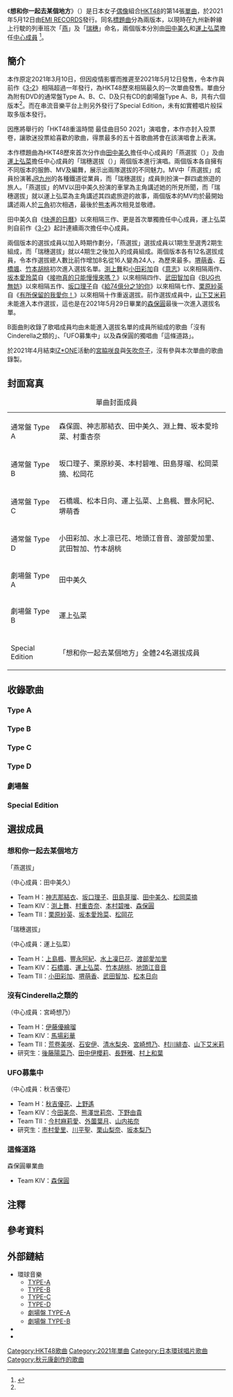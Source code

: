 {{Infobox Single
| Name = 想和你一起去某個地方
| Artist = [[HKT48|HKT48]]
| Album = 
| A-side = 
| B-side = 沒有Cinderella之類的（{{lang|ja|シンデレラなんていない}}；通常盤 Type A、C）<br /> UFO募集中（{{lang|ja|UFO募集中}}；通常盤 Type B、D）<br /> 這條道路（{{lang|ja|この道}}；劇場盤 Type A、B）
| Released = <del> 2021年3月10日</del><br /> → <br />2021年5月12日
| Format = [[單曲|單曲]]
| Recorded = 
| Genre = [[J-POP|J-POP]]
| Length = 
| Label = [[環球音樂_(日本)|EMI RECORDS]]
| Writer = [[秋元康|秋元康]]（作詞）<!--<br />（作曲）-->
| Producer = 秋元康
| Certification = 
| Chart position = 
| Last single = 《[[3-2|3-2]]》<br />（2020年）
| This single = 《'''想和你一起去某個地方'''》<br />（2021年）
| Next single = 《[[沙灘涼鞋為何不見了?|沙灘涼鞋為何不見了?]]》<br/>(2022年）<br/><br/>音樂下載限定<br>《[[化作回憶還為時尚早|化作回憶還為時尚早]]》<br>（2021年）
| Misc =
}}
《'''想和你一起去某個地方'''》（{{jpn|j= 君とどこかへ行きたい |hg=きみとどこかへいきたい|rm= Kimi to doko ka e ikitai |f=y}}）是日本女子[[日本偶像|偶像]]組合[[HKT48|HKT48]]的第14張[[單曲|單曲]]，於2021年5月12日由[[環球音樂_(日本)|EMI RECORDS]]發行。同名[[A面與B面|標題曲]]分為兩版本，以現時在九州新幹線上行駛的列車班次「[[燕號列車|燕]]」及「[[瑞穗號列車|瑞穗]]」命名，兩個版本分別由[[田中美久_(HKT48)|田中美久]]和[[運上弘菜|運上弘菜]]擔任[[AKB48組合構成#中心位置|中心成員]] <ref name="hkt4814thsingle">{{cite news|url=https://sp.hkt48.jp/qnews_detail?news_id=7299|language=ja|script-title=ja: HKT48 14thシングル「君とどこかへ行きたい」収録曲詳細発表！|publisher=HKT48 Mobile|date=2021-04-15|accessdate=2021-04-15|archive-date=2021-05-16|archive-url=https://web.archive.org/web/20210516105328/https://sp.hkt48.jp/qnews_detail?news_id=7299|dead-url=no}}</ref>。

==簡介==
本作原定2021年3月10日，但因疫情影響而推遲至2021年5月12日發售，令本作與前作《[[3-2|3-2]]》相隔超過一年發行，為HKT48歷來相隔最久的一次單曲發售。單曲分為附有DVD的通常盤Type A、B、C、D及只有CD的劇場盤Type A、B，共有六個版本<ref name="hkt4814thsingle"/>。而在串流音樂平台上則另外發行了Special Edition，未有如實體唱片般採取多版本發行。

因應將舉行的「HKT48重溫時間 最佳曲目50 2021」演唱會，本作亦封入投票卷，讓歌迷投票給喜歡的歌曲，得票最多的五十首歌曲將會在該演唱會上表演。

本作標題曲為HKT48歷來首次分作由[[田中美久_(HKT48)|田中美久]]擔任中心成員的「燕選拔（{{lang|ja|つばめ選抜}}）」及由[[運上弘菜|運上弘菜]]擔任中心成員的「瑞穗選拔（{{lang|ja|みずほ選抜}}）」兩個版本進行演唱。兩個版本各自擁有不同版本的服飾、MV及編舞，展示出兩隊選拔的不同魅力。MV中「燕選拔」成員扮演著[[JR九州|JR九州]]的各種鐵道從業員，而「瑞穗選拔」成員則扮演一群四處旅遊的旅人。「燕選拔」的MV以田中美久扮演的車掌為主角講述她的所見所聞，而「瑞穗選拔」就以運上弘菜為主角講述其四處旅遊的故事，兩個版本的MV均於最開始講述兩人於[[三角站|三角]]初次相遇，最後於[[熊本站|熊本]]再次相見並敬禮。

田中美久自《[[快進的日曆|快進的日曆]]》以來相隔三作、更是首次單獨擔任中心成員，運上弘菜則自前作《[[3-2|3-2]]》起計連續兩次擔任中心成員。

兩個版本的選拔成員以加入時期作劃分，「燕選拔」選拔成員以1期生至選秀2期生組成，而「瑞穗選拔」就以4期生之後加入的成員組成。兩個版本各有12名選拔成員，令本作選拔總人數比前作增加8名從16人變為24人，為歷來最多。[[堺萌香|堺萌香]]、[[石橋颯|石橋颯]]、[[竹本胡桃|竹本胡桃]]初次進入選拔名單。[[渕上舞_(歌手)|渕上舞]]和[[小田彩加|小田彩加]]自《[[意志_(單曲)|意志]]》以來相隔兩作、[[坂本愛玲菜|坂本愛玲菜]]自《[[接吻真的只能慢慢來嗎？|接吻真的只能慢慢來嗎？]]》以來相隔四作、[[武田智加|武田智加]]自《[[BUG也無妨|BUG也無妨]]》以來相隔五作、[[坂口理子|坂口理子]]自《[[給74億分之1的你|給74億分之1的你]]》以來相隔七作、[[栗原紗英|栗原紗英]]自《[[有所保留的我愛你！|有所保留的我愛你！]]》以來相隔十作重返選拔。前作選拔成員中，[[山下艾米莉|山下艾米莉]]未能進入本作選拔，這也是在2021年5月29日畢業的[[森保圓|森保圓]]最後一次進入選拔名單。

B面曲則收錄了歌唱成員均由未能進入選拔名單的成員所組成的歌曲「沒有Cinderella之類的」、「UFO募集中」以及森保圓的獨唱曲「這條道路」。

於2021年4月結束[[IZ*ONE|IZ*ONE]]活動的[[宮脇咲良|宮脇咲良]]與[[矢吹奈子|矢吹奈子]]，沒有參與本次單曲的歌曲錄製。

==封面寫真==
{| class="wikitable" style="line-height:1.2em; font-size:small"
|+ 單曲封面成員
|-
| 通常盤 Type A ||森保圓、神志那結衣、田中美久、淵上舞、坂本愛玲菜、村重杏奈
|-
| 通常盤 Type B ||坂口理子、栗原紗英、本村碧唯、田島芽瑠、松岡菜摘、松岡花
|-
| 通常盤 Type C ||石橋颯、松本日向、運上弘菜、上島楓、豐永阿紀、堺萌香
|-
| 通常盤 Type D ||小田彩加、水上凛已花、地頭江音音、渡部愛加里、武田智加、竹本胡桃
|-
| 劇場盤 Type A ||田中美久
|-
| 劇場盤 Type B ||運上弘菜
|-
|-
| Special Edition ||「想和你一起去某個地方」全體24名選拔成員
|}

==收錄歌曲==

=== Type A===
{{tracklist
| collapsed = 
| headline = CD
| total_length = 
| all_lyrics =
| title1 = 想和你一起去某個地方
| note1 = 燕選拔
| lyrics1 = [[秋元康|秋元康]]
| music1 = 川浦正大
| arranger1 =  {{link-ja|野中「MASA」雄一|野中“まさ”雄一}}
| length1 = 5:07
| title2 = 想和你一起去某個地方
| note2 = 瑞穗選拔
| lyrics2 = 秋元康
| music2 = 川浦正大
| arranger2 = 野中「MASA」雄一
| length2 = 5:07
| title3 = 沒有Cinderella之類的
| note3 =
| lyrics3 = 秋元康
| music3 = 
| arranger3 = 
| length3 = 3:42
| title4 = 想和你一起去某個地方 (Instrumental)
| music4 =  
| arranger4 =  
| length4 = 
| title5 = 沒有Cinderella之類的 (Instrumental)
| music5 = 
| arranger5 =
| length5 = 
}}

{{tracklist
| headline = DVD<!--<ref name="a" />-->
| extra_column = 導演
| total_length = 
| title1 = 想和你一起去某個地方 燕選拔 Music Video
| extra1 = 
| length1 = 5:12
| title2 = 想和你一起去某個地方 燕選拔 Music Video Making Movie
| extra2 = 
| length2 =
}}

=== Type B===
{{tracklist
| collapsed = 
| headline = CD
| total_length = 
| all_lyrics =
| title1 = 想和你一起去某個地方
| note1 = 燕選拔
| lyrics1 = [[秋元康|秋元康]]
| music1 = 川浦正大
| arranger1 =  {{link-ja|野中「MASA」雄一|野中“まさ”雄一}}
| length1 = 5:07
| title2 = 想和你一起去某個地方
| note2 = 瑞穗選拔
| lyrics2 = 秋元康
| music2 = 川浦正大
| arranger2 = 野中「MASA」雄一
| length2 = 5:07
| title3 = UFO募集中
| note3 =
| lyrics3 = 秋元康
| music3 = 
| arranger3 = 
| length3 = 3:33
| title4 = 想和你一起去某個地方 (Instrumental)
| music4 =  
| arranger4 =  
| length4 = 
| title5 = UFO募集中 (Instrumental)
| music5 = 
| arranger5 =
| length5 = 
}}

{{tracklist
| headline = DVD<!--<ref name="a" />-->
| extra_column = 導演
| total_length = 
| title1 = 想和你一起去某個地方 燕選拔 Music Video
| extra1 = 
| length1 = 5:12
| title2 = HKT48除夕Special Event～我想做的那個Live～（西日本都市銀行 HKT48劇場）Documentary前篇
| extra2 = 
| length2 =
}}

=== Type C===
{{tracklist
| collapsed = 
| headline = CD
| total_length = 
| all_lyrics =
| title1 = 想和你一起去某個地方
| note1 = 燕選拔
| lyrics1 = [[秋元康|秋元康]]
| music1 = 川浦正大
| arranger1 =  {{link-ja|野中「MASA」雄一|野中“まさ”雄一}}
| length1 = 5:07
| title2 = 想和你一起去某個地方
| note2 = 瑞穗選拔
| lyrics2 = 秋元康
| music2 = 川浦正大
| arranger2 = 野中「MASA」雄一
| length2 = 5:07
| title3 = 沒有Cinderella之類的 
| note3 =
| lyrics3 = 秋元康
| music3 = 
| arranger3 = 
| length3 = 3:42
| title4 = 想和你一起去某個地方 (Instrumental)
| music4 =  
| arranger4 =  
| length4 = 
| title5 = 沒有Cinderella之類的  (Instrumental)
| music5 = 
| arranger5 =
| length5 = 
}}

{{tracklist
| headline = DVD<!--<ref name="a" />-->
| extra_column = 導演
| total_length = 
| title1 = 想和你一起去某個地方 瑞穗選拔 Music Video
| extra1 = 
| length1 = 5:07
| title2 = 想和你一起去某個地方 瑞穗選拔 Music Video Making Movie
| extra2 = 
| length2 =
}}

=== Type D===
{{tracklist
| collapsed = 
| headline = CD
| total_length = 
| all_lyrics =
| title1 = 想和你一起去某個地方
| note1 = 燕選拔
| lyrics1 = [[秋元康|秋元康]]
| music1 = 川浦正大
| arranger1 =  {{link-ja|野中「MASA」雄一|野中“まさ”雄一}}
| length1 = 5:07
| title2 = 想和你一起去某個地方
| note2 = 瑞穗選拔
| lyrics2 = 秋元康
| music2 = 川浦正大
| arranger2 = 野中「MASA」雄一
| length2 = 5:07
| title3 = UFO募集中
| note3 =
| lyrics3 = 秋元康
| music3 = 
| arranger3 = 
| length3 = 3:33
| title4 = 想和你一起去某個地方 (Instrumental)
| music4 =  
| arranger4 =  
| length4 = 
| title5 = UFO募集中 (Instrumental)
| music5 = 
| arranger5 =
| length5 = 
}}

{{tracklist
| headline = DVD<!--<ref name="a" />-->
| extra_column = 導演
| total_length = 
| title1 = 想和你一起去某個地方 瑞穗選拔 Music Video
| extra1 = 
| length1 = 5:07
| title2 = HKT48除夕Special Event～我想做的那個Live～（西日本都市銀行 HKT48劇場）Documentary後篇
| extra2 = 
| length2 =
}}

=== 劇場盤 ===
{{tracklist
| collapsed = 
| headline = CD
| total_length = 
| all_lyrics =
| title1 = 想和你一起去某個地方
| note1 = 燕選拔
| lyrics1 = [[秋元康|秋元康]]
| music1 = 川浦正大
| arranger1 =  {{link-ja|野中「MASA」雄一|野中“まさ”雄一}}
| length1 = 5:07
| title2 = 想和你一起去某個地方
| note2 = 瑞穗選拔
| lyrics2 = 秋元康
| music2 = 川浦正大
| arranger2 = 野中「MASA」雄一
| length2 = 5:07
| title3 = 這條道路
| note3 =森保圓
| lyrics3 = 秋元康
| music3 = 
| arranger3 = 
| length3 = 5:19
| title4 = 想和你一起去某個地方 (Instrumental)
| music4 =  
| arranger4 =  
| length4 = 
| title5 = 這條道路 (Instrumental)
| music5 = 
| arranger5 =
| length5 = 
}}

=== Special Edition ===
{{tracklist
| collapsed = 
| headline = CD
| total_length = 
| all_lyrics =
| title1 = 想和你一起去某個地方
| note1 = 燕選拔
| lyrics1 = [[秋元康|秋元康]]
| music1 = 川浦正大
| arranger1 =  {{link-ja|野中「MASA」雄一|野中“まさ”雄一}}
| length1 = 5:07
| title2 = 想和你一起去某個地方
| note2 = 瑞穗選拔
| lyrics2 = 秋元康
| music2 = 川浦正大
| arranger2 = 野中「MASA」雄一
| length2 = 5:07
| title3 = 沒有Cinderella之類的
| note3 = 
| lyrics3 = 秋元康
| music3 = 
| arranger3 = 
| length3 = 3:42
| title4 = UFO募集中
| note4 =
| lyrics4 = 秋元康
| music4 =  
| arranger4 =  
| length4 = 3:33
| title5 = 這條道路
| note5 = 森保圓
| lyrics5 = 秋元康
| music5 = 
| arranger5 =
| length5 = 5:19
}}

==選拔成員==
=== 想和你一起去某個地方 ===
; 「燕選拔」
（中心成員：田中美久）
* Team H：[[神志那結衣|神志那結衣]]、[[坂口理子_(HKT48)|坂口理子]]、[[田島芽瑠|田島芽瑠]]、[[田中美久_(HKT48)|田中美久]]、[[松岡菜摘|松岡菜摘]]
* Team KIV：[[渕上舞_(歌手)|渕上舞]]、[[村重杏奈|村重杏奈]]、[[本村碧唯|本村碧唯]]、[[森保圓|森保圓]]
* Team TII：[[栗原紗英|栗原紗英]]、[[坂本愛玲菜|坂本愛玲菜]]、[[松岡花|松岡花]]

; 「瑞穗選拔」
（中心成員：運上弘菜）
* Team H：[[上島楓|上島楓]]、[[豐永阿紀|豐永阿紀]]、[[水上凜巳花|水上凜巳花]]、[[渡部愛加里|渡部愛加里]]
* Team KIV：[[石橋颯|石橋颯]]、[[運上弘菜|運上弘菜]]、[[竹本胡桃|竹本胡桃]]、[[地頭江音音|地頭江音音]]
* Team TII：[[小田彩加|小田彩加]]、[[堺萌香|堺萌香]]、[[武田智加|武田智加]]、[[松本日向|松本日向]]

=== 沒有Cinderella之類的  ===
（中心成員：宮崎想乃）
* Team H：[[伊藤優繪瑠|伊藤優繪瑠]]
* Team KIV：[[馬場彩華|馬場彩華]]
* Team TII：[[荒卷美咲|荒卷美咲]]、[[石安伊|石安伊]]、[[清水梨央|清水梨央]]、[[宮崎想乃|宮崎想乃]]、[[村川緋杏|村川緋杏]]、[[山下艾米莉|山下艾米莉]]
* 研究生：[[後藤陽菜乃|後藤陽菜乃]]、[[田中伊櫻莉|田中伊櫻莉]]、[[長野雅|長野雅]]、[[村上和葉|村上和葉]]

=== UFO募集中 ===
（中心成員：秋吉優花）
* Team H：[[秋吉優花|秋吉優花]]、[[上野遙|上野遙]]
* Team KIV：[[今田美奈|今田美奈]]、[[熊澤世莉奈|熊澤世莉奈]]、[[下野由貴|下野由貴]]
* Team TII：[[今村麻莉愛|今村麻莉愛]]、[[外薗葉月|外薗葉月]]、[[山内祐奈|山内祐奈]]
* 研究生：[[市村愛里|市村愛里]]、[[川平聖|川平聖]]、[[栗山梨奈|栗山梨奈]]、[[坂本梨乃|坂本梨乃]]

=== 這條道路 ===
; 森保圓畢業曲
* Team KIV：[[森保圓|森保圓]]

== 注釋 ==
{{Reflist|group=注}}

== 參考資料 ==
{{reflist}}

== 外部鏈結 ==
* 環球音樂
** [https://www.universal-music.co.jp/hkt48/products/upch-80553/ TYPE-A] {{Wayback|url=https://www.universal-music.co.jp/hkt48/products/upch-80553/ |date=20210417013906 }}
** [https://www.universal-music.co.jp/hkt48/products/upch-80554/ TYPE-B] {{Wayback|url=https://www.universal-music.co.jp/hkt48/products/upch-80554/ |date=20210419214627 }}
** [https://www.universal-music.co.jp/hkt48/products/upch-80555/ TYPE-C] {{Wayback|url=https://www.universal-music.co.jp/hkt48/products/upch-80555/ |date=20210428162126 }}
** [https://www.universal-music.co.jp/hkt48/products/upch-80556/ TYPE-D] {{Wayback|url=https://www.universal-music.co.jp/hkt48/products/upch-80556/ |date=20210419023911 }}
** [https://www.universal-music.co.jp/hkt48/products/pron-5087/ 劇場盤 TYPE-A] {{Wayback|url=https://www.universal-music.co.jp/hkt48/products/pron-5087/ |date=20210419075845 }}
** [https://www.universal-music.co.jp/hkt48/products/pron-5088/ 劇場盤 TYPE-B] {{Wayback|url=https://www.universal-music.co.jp/hkt48/products/pron-5088/ |date=20210419151921 }}
* {{YouTube|AphWPQVskaI|【MV full】「想和你一起去某個地方」 HKT48 燕選抜 / HKT48<nowiki>[公式]</nowiki>}}
* {{YouTube|D-y9j21ls_k|【MV full】「想和你一起去某個地方」 HKT48 瑞穗選抜 / HKT48<nowiki>[公式]</nowiki>}}

{{HKT48}}
[[Category:HKT48歌曲|Category:HKT48歌曲]]
[[Category:2021年單曲|Category:2021年單曲]]
[[Category:日本環球唱片歌曲|Category:日本環球唱片歌曲]]
[[Category:秋元康創作的歌曲|Category:秋元康創作的歌曲]]